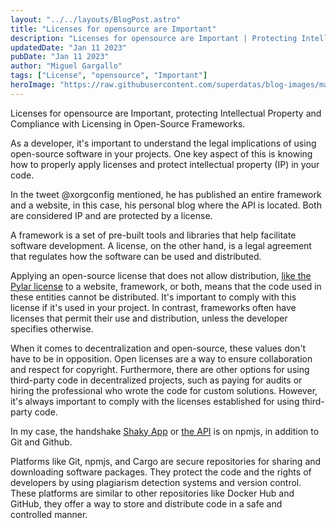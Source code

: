 ```yaml
---
layout: "../../layouts/BlogPost.astro"
title: "Licenses for opensource are Important"
description: "Licenses for opensource are Important | Protecting Intellectual Property and Compliance with Licensing in Open-Source Frameworks"
updatedDate: "Jan 11 2023"
pubDate: "Jan 11 2023"
author: "Miguel Gargallo"
tags: ["License", "opensource", "Important"]
heroImage: "https://raw.githubusercontent.com/superdatas/blog-images/main/ai-advancement-science.png"
---
```


Licenses for opensource are Important, protecting Intellectual Property and Compliance with Licensing in Open-Source Frameworks.

As a developer, it's important to understand the legal implications of using open-source software in your projects. One key aspect of this is knowing how to properly apply licenses and protect intellectual property (IP) in your code.

In the tweet @xorgconfig mentioned, he has published an entire framework and a website, in this case, his personal blog where the API is located. Both are considered IP and are protected by a license.

A framework is a set of pre-built tools and libraries that help facilitate software development. A license, on the other hand, is a legal agreement that regulates how the software can be used and distributed.

Applying an open-source license that does not allow distribution, [like the Pylar license](https://huggingface.co/spaces/superdatas/LICENSE) to a website, framework, or both, means that the code used in these entities cannot be distributed. It's important to comply with this license if it's used in your project. In contrast, frameworks often have licenses that permit their use and distribution, unless the developer specifies otherwise.

When it comes to decentralization and open-source, these values don't have to be in opposition. Open licenses are a way to ensure collaboration and respect for copyright. Furthermore, there are other options for using third-party code in decentralized projects, such as paying for audits or hiring the professional who wrote the code for custom solutions. However, it's always important to comply with the licenses established for using third-party code.

In my case, the handshake [Shaky App](https://www.pencil.li/explorer) or [the API](https://www.miguelgargallo.com/api) is on npmjs, in addition to Git and Github.

Platforms like Git, npmjs, and Cargo are secure repositories for sharing and downloading software packages. They protect the code and the rights of developers by using plagiarism detection systems and version control. These platforms are similar to other repositories like Docker Hub and GitHub, they offer a way to store and distribute code in a safe and controlled manner.
